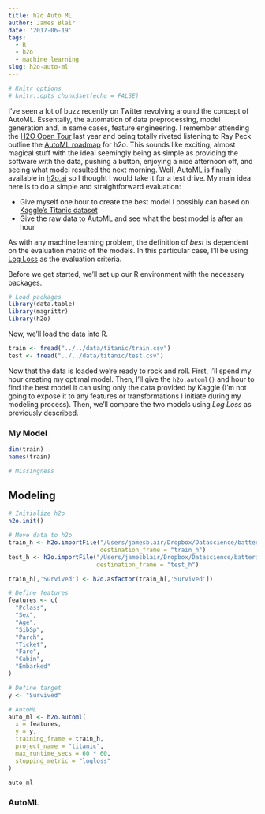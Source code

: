 ```yaml
---
title: h2o Auto ML
author: James Blair
date: '2017-06-19'
tags:
  - R
  - h2o
  - machine learning
slug: h2o-auto-ml
---
```


```r
# Knitr options
# knitr::opts_chunk$set(echo = FALSE)
```

I've seen a lot of buzz recently on Twitter revolving around the concept of AutoML. Essentaily, the automation of data preprocessing, model generation and, in same cases, feature engineering. I remember attending the [H2O Open Tour](http://open.h2o.ai/dallas.html) last year and being totally riveted listening to Ray Peck outline the [AutoML roadmap](https://www.slideshare.net/0xdata/h2o-automl-roadmap-ray-peck) for h2o. This sounds like exciting, almost magical stuff with the ideal seemingly being as simple as providing the software with the data, pushing a button, enjoying a nice afternoon off, and seeing what model resulted the next morning. Well, AutoML is finally available in [h2o.ai](http://h2o-release.s3.amazonaws.com/h2o/rel-vapnik/1/index.html) so I thought I would take it for a test drive. My main idea here is to do a simple and straightforward evaluation:

* Give myself one hour to create the best model I possibly can based on [Kaggle's Titanic dataset](https://www.kaggle.com/c/titanic/data)
* Give the raw data to AutoML and see what the best model is after an hour

As with any machine learning problem, the definition of *best* is dependent on the evaluation metric of the models. In this particular case, I'll be using [Log Loss](https://www.kaggle.com/wiki/LogLoss) as the evaluation criteria. 

Before we get started, we'll set up our R environment with the necessary packages.

```r
# Load packages
library(data.table)
library(magrittr)
library(h2o)
```

Now, we'll load the data into R.

```r
train <- fread("../../data/titanic/train.csv")
test <- fread("../../data/titanic/test.csv")
```

Now that the data is loaded we're ready to rock and roll. First, I'll spend my hour creating my optimal model. Then, I'll give the `h2o.automl()` and hour to find the best model it can using only the data provided by Kaggle (I'm not going to expose it to any features or transformations I initiate during my modeling process). Then, we'll compare the two models using *Log Loss* as previously described.

### My Model

```r
dim(train)
names(train)

# Missingness

```

## Modeling
```r
# Initialize h2o
h2o.init()

# Move data to h2o
train_h <- h2o.importFile("/Users/jamesblair/Dropbox/Datascience/batteries_not_included/content/data/titanic/train.csv",
                          destination_frame = "train_h")
test_h <- h2o.importFile("/Users/jamesblair/Dropbox/Datascience/batteries_not_included/content/data/titanic/test.csv", 
                         destination_frame = "test_h")

train_h[,'Survived'] <- h2o.asfactor(train_h[,'Survived'])

# Define features
features <- c(
  "Pclass",
  "Sex",
  "Age",
  "SibSp",
  "Parch",
  "Ticket",
  "Fare",
  "Cabin",
  "Embarked"
)

# Define target
y <- "Survived"

# AutoML
auto_ml <- h2o.automl(
  x = features,
  y = y,
  training_frame = train_h,
  project_name = "titanic",
  max_runtime_secs = 60 * 60,
  stopping_metric = "logloss"
)

auto_ml
```

### AutoML